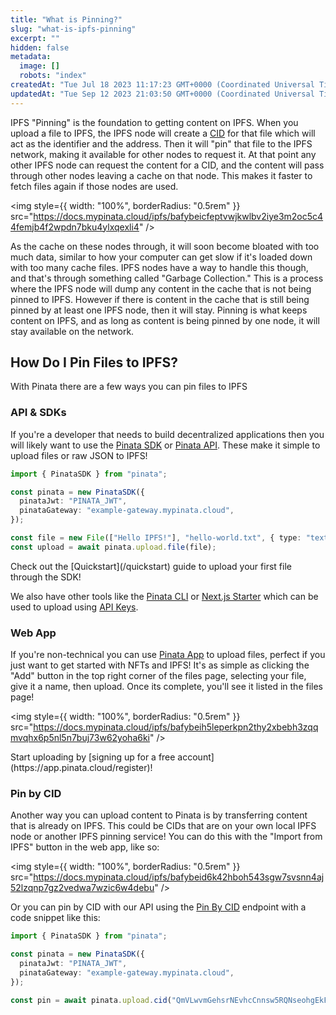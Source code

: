 ```yaml
---
title: "What is Pinning?"
slug: "what-is-ipfs-pinning"
excerpt: ""
hidden: false
metadata:
  image: []
  robots: "index"
createdAt: "Tue Jul 18 2023 11:17:23 GMT+0000 (Coordinated Universal Time)"
updatedAt: "Tue Sep 12 2023 21:03:50 GMT+0000 (Coordinated Universal Time)"
---
```


IPFS "Pinning" is the foundation to getting content on IPFS. When you upload a file to IPFS, the IPFS node will create a [CID](/ipfs-101/what-are-cids) for that file which will act as the identifier and the address. Then it will "pin" that file to the IPFS network, making it available for other nodes to request it. At that point any other IPFS node can request the content for a CID, and the content will pass through other nodes leaving a cache on that node. This makes it faster to fetch files again if those nodes are used.

<img
  style={{ width: "100%", borderRadius: "0.5rem" }}
  src="https://docs.mypinata.cloud/ipfs/bafybeicfeptvwjkwlbv2iye3m2oc5c44femjb4f2wpdn7bku4ylxqexli4"
/>

As the cache on these nodes through, it will soon become bloated with too much data, similar to how your computer can get slow if it's loaded down with too many cache files. IPFS nodes have a way to handle this though, and that's through something called "Garbage Collection." This is a process where the IPFS node will dump any content in the cache that is not being pinned to IPFS. However if there is content in the cache that is still being pinned by at least one IPFS node, then it will stay. Pinning is what keeps content on IPFS, and as long as content is being pinned by one node, it will stay available on the network.

## How Do I Pin Files to IPFS?

With Pinata there are a few ways you can pin files to IPFS

### API & SDKs

If you're a developer that needs to build decentralized applications then you will likely want to use the [Pinata SDK](/sdk) or [Pinata API](/api-reference/endpoint/upload-a-file). These make it simple to upload files or raw JSON to IPFS!

```typescript
import { PinataSDK } from "pinata";

const pinata = new PinataSDK({
  pinataJwt: "PINATA_JWT",
  pinataGateway: "example-gateway.mypinata.cloud",
});

const file = new File(["Hello IPFS!"], "hello-world.txt", { type: "text/plain" });
const upload = await pinata.upload.file(file);
```

<Note>
  Check out the [Quickstart](/quickstart) guide to upload your first file
  through the SDK!
</Note>

We also have other tools like the [Pinata CLI](/tools/ipfs-cli) or [Next.js Starter](/tools/nextjs-starter) which can be used to upload using [API Keys](/account-management/api-keys).

### Web App

If you're non-technical you can use [Pinata App](https://app.pinata.cloud/ipfs/files) to upload files, perfect if you just want to get started with NFTs and IPFS! It's as simple as clicking the "Add" button in the top right corner of the files page, selecting your file, give it a name, then upload. Once its complete, you'll see it listed in the files page!

<img
  style={{ width: "100%", borderRadius: "0.5rem" }}
  src="https://docs.mypinata.cloud/ipfs/bafybeih5leperkpn2thy2xbebh3zqqmvqhx6p5nl5n7buj73w62yoha6ki"
/>

<Note>
  Start uploading by [signing up for a free
  account](https://app.pinata.cloud/register)!
</Note>

### Pin by CID

Another way you can upload content to Pinata is by transferring content that is already on IPFS. This could be CIDs that are on your own local IPFS node or another IPFS pinning service! You can do this with the "Import from IPFS" button in the web app, like so:

<img
  style={{ width: "100%", borderRadius: "0.5rem" }}
  src="https://docs.mypinata.cloud/ipfs/bafybeid6k42hboh543sgw7svsnn4aj52lzqnp7gz2vedwa7wzic6w4debu"
/>

Or you can pin by CID with our API using the [Pin By CID](/api-reference/endpoint/ipfs/pin-by-cid) endpoint with a code snippet like this:

```typescript
import { PinataSDK } from "pinata";

const pinata = new PinataSDK({
  pinataJwt: "PINATA_JWT",
  pinataGateway: "example-gateway.mypinata.cloud",
});

const pin = await pinata.upload.cid("QmVLwvmGehsrNEvhcCnnsw5RQNseohgEkFNN1848zNzdng")
```
